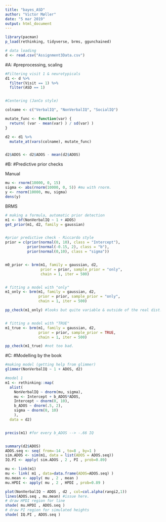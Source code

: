 ```yaml
---
title: "bayes_ASD"
author: "Victor Møller"
date: "5 mar 2019"
output: html_document
---
```


```r

library(pacman)
p_load(rethinking, tidyverse, brms, ggunchained)

# data loading
d <- read.csv("Assignment3Data.csv")

```


#A: 
#preprocessing, scaling

```r
#Filtering visit 1 & neurotypicals 
d1 <- d %>%
  filter(Visit == 1) %>%
  filter(ASD == 1)


#Centering (JanCo style)

colname <- c("VerbalIQ", "NonVerbalIQ", "SocialIQ")

mutate_func <- function(var) {
  return( (var - mean(var) ) / sd(var) )
}

d2 <- d1 %>%
  mutate_at(vars(colname), mutate_func)


d2$ADOS <- d2$ADOS - mean(d2$ADOS)
```


#B:
#Predictive prior checks

Manual
```r
mu <- rnorm(10000, 0, 15)
sigma <- abs(rnorm(10000, 0, 5)) #mu with rnorm. 
y <- rnorm(10000, mu, sigma)
dens(y) 
```


BRMS
```r
# making a formula, automatic prior detection
m1 <- bf(NonVerbalIQ ~ 1 + ADOS)
get_prior(m1, d2, family = gaussian) 


#prior predictive check - Riccardo style 
prior = c(prior(normal(0, 10), class = "Intercept"), 
          prior(normal(-0.15, 2), class = "b"), 
          prior(normal(0,10), class = "sigma"))


m0_prior <- brm(m1, family = gaussian, d2, 
                prior = prior, sample_prior = "only", 
                chain = 1, iter = 500)  


# fitting a model with "only"
m1_only <- brm(m1, family = gaussian, d2, 
               prior = prior, sample_prior = "only", 
               chain = 1, iter = 500)

pp_check(m1_only) #looks but quite variable & outside of the real dist. 


# fitting a model with "TRUE"
m1_true <- brm(m1, family = gaussian, d2, 
               prior = prior, sample_prior = TRUE, 
               chain = 1, iter = 500)

pp_check(m1_true) #not too bad. 

```


#C:
#Modelling by the book

```r
#making model (getting help from glimmer)
glimmer(NonVerbalIQ ~ 1 + ADOS, d2)

#model 1
m1 <- rethinking::map(
  alist(
    NonVerbalIQ ~ dnorm(mu, sigma),
    mu <- Intercept + b_ADOS*ADOS,
    Intercept ~ dnorm(0, 10),
    b_ADOS ~ dnorm(.5, 2),
    sigma ~ dnorm(0, 10)
    ),
  data = d2)


precis(m1) #for every b_ADOS --> -.66 IQ 


summary(d2$ADOS)
ADOS.seq <- seq( from=-14 , to=8 , by=1 )
sim.ADOS <- sim(m1, data = list(ADOS = ADOS.seq))
IQ.PI <- apply( sim.ADOS , 2 , PI , prob=0.89)

mu <- link(m1)
mu <- link( m1 , data=data.frame(ADOS=ADOS.seq) )
mu.mean <- apply( mu , 2 , mean )
mu.HPDI <- apply( mu , 2 , HPDI , prob=0.89 )

plot(NonVerbalIQ ~ ADOS , d2 , col=col.alpha(rangi2,1))
lines(ADOS.seq , mu.mean) #issue here. 
# draw HPDI region for line
shade( mu.HPDI , ADOS.seq )
# draw PI region for simulated heights
shade( IQ.PI , ADOS.seq ) 

```


